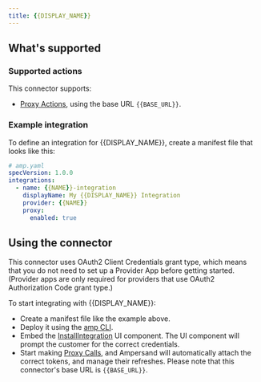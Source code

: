 ```yaml
---
title: {{DISPLAY_NAME}}
---
```

## What's supported

### Supported actions

This connector supports:
- [Proxy Actions](/define-integrations/proxy-actions), using the base URL `{{BASE_URL}}`.

### Example integration

To define an integration for {{DISPLAY_NAME}}, create a manifest file that looks like this:

```YAML
# amp.yaml
specVersion: 1.0.0
integrations:
  - name: {{NAME}}-integration
    displayName: My {{DISPLAY_NAME}} Integration
    provider: {{NAME}}
    proxy:
      enabled: true
```

## Using the connector

This connector uses OAuth2 Client Credentials grant type, which means that you do not need to set up a Provider App before getting started. (Provider apps are only required for providers that use OAuth2 Authorization Code grant type.)

To start integrating with {{DISPLAY_NAME}}:
- Create a manifest file like the example above.
- Deploy it using the [amp CLI](/cli/overview).
- Embed the [InstallIntegration](/embeddable-ui-components#install-integration) UI component. The UI component will prompt the customer for the correct credentials.
- Start making [Proxy Calls](/define-integrations/proxy-actions), and Ampersand will automatically attach the correct tokens, and manage their refreshes. Please note that this connector's base URL is `{{BASE_URL}}`.
